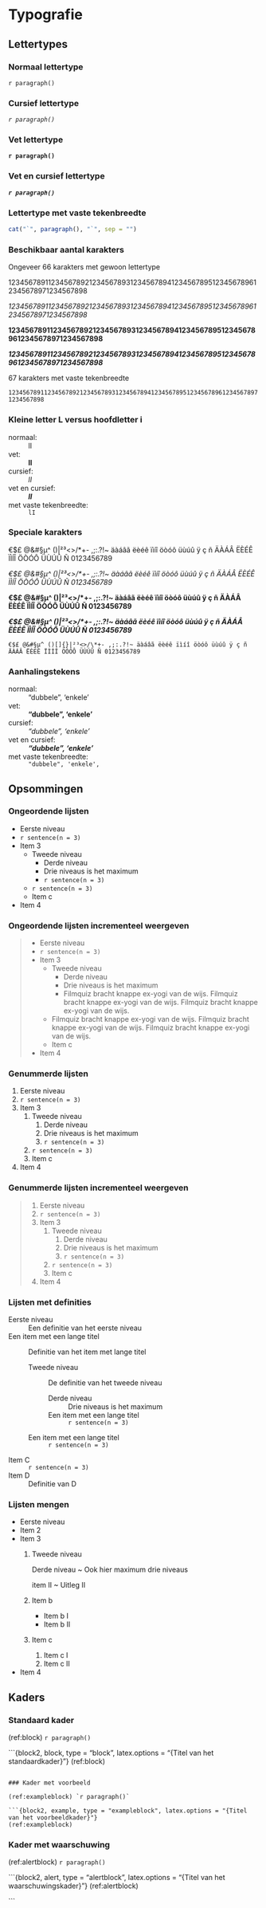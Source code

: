 # Typografie

## Lettertypes 

### Normaal lettertype

`r paragraph()`

### Cursief lettertype

_`r paragraph()`_

### Vet lettertype

**`r paragraph()`**

### Vet en cursief lettertype

**_`r paragraph()`_**

### Lettertype met vaste tekenbreedte

```r
cat("`", paragraph(), "`", sep = "")
```

### Beschikbaar aantal karakters

Ongeveer 66 karakters met gewoon lettertype

12345678911234567892123456789312345678941234567895123456789612345678971234567898

_12345678911234567892123456789312345678941234567895123456789612345678971234567898_

**12345678911234567892123456789312345678941234567895123456789612345678971234567898**

**_12345678911234567892123456789312345678941234567895123456789612345678971234567898_**

67 karakters met vaste tekenbreedte

`12345678911234567892123456789312345678941234567895123456789612345678971234567898`

### Kleine letter L versus hoofdletter i

normaal:
  ~ lI

vet:
  ~ **lI**
  
cursief:
  ~ _lI_
  
vet en cursief:
  ~ **_lI_**

met vaste tekenbreedte:
  ~ `lI`

### Speciale karakters

€$£ @&#§µ^ ()[]{}|²³<>/\*+- ,;:.?!~ äàáâã ëèéê ïìíî öòóô üùúû ÿ ç ñ ÄÀÁÂ ËÈÉÊ ÏÌÍÎ ÖÒÓÔ ÜÙÚÛ Ñ 0123456789

_€$£ @&#§µ^ ()[]{}|²³<>/\*+- ,;:.?!~ äàáâã ëèéê ïìíî öòóô üùúû ÿ ç ñ ÄÀÁÂ ËÈÉÊ ÏÌÍÎ ÖÒÓÔ ÜÙÚÛ Ñ 0123456789_

**€$£ @&#§µ^ ()[]{}|²³<>/\*+- ,;:.?!~ äàáâã ëèéê ïìíî öòóô üùúû ÿ ç ñ ÄÀÁÂ ËÈÉÊ ÏÌÍÎ ÖÒÓÔ ÜÙÚÛ Ñ 0123456789**

**_€$£ @&#§µ^ ()[]{}|²³<>/\*+- ,;:.?!~ äàáâã ëèéê ïìíî öòóô üùúû ÿ ç ñ ÄÀÁÂ ËÈÉÊ ÏÌÍÎ ÖÒÓÔ ÜÙÚÛ Ñ 0123456789_**

`€$£ @&#§µ^ ()[]{}|²³<>/\*+- ,;:.?!~ äàáâã ëèéê ïìíî öòóô üùúû ÿ ç ñ ÄÀÁÂ ËÈÉÊ ÏÌÍÎ ÖÒÓÔ ÜÙÚÛ Ñ 0123456789`

### Aanhalingstekens

normaal:
  ~ "dubbele", 'enkele'

vet:
  ~ **"dubbele", 'enkele'**

cursief:
  ~ _"dubbele", 'enkele'_

vet en cursief:
  ~ **_"dubbele", 'enkele'_**

met vaste tekenbreedte:
  ~ `"dubbele", 'enkele',`

## Opsommingen

### Ongeordende lijsten

- Eerste niveau
- `r sentence(n = 3)` 
- Item 3
    - Tweede niveau
        - Derde niveau
        - Drie niveaus is het maximum
        - `r sentence(n = 3)`
    - `r sentence(n = 3)`
    - Item c
- Item 4

### Ongeordende lijsten incrementeel weergeven

> - Eerste niveau
> - `r sentence(n = 3)`
> - Item 3
>     - Tweede niveau
>         - Derde niveau
>         - Drie niveaus is het maximum
>         - Filmquiz bracht knappe ex-yogi van de wijs. Filmquiz bracht knappe ex-yogi van de wijs. Filmquiz bracht knappe ex-yogi van de wijs. 
>     - Filmquiz bracht knappe ex-yogi van de wijs. Filmquiz bracht knappe ex-yogi van de wijs. Filmquiz bracht knappe ex-yogi van de wijs. 
>     - Item c
> - Item 4

### Genummerde lijsten

1. Eerste niveau
1. `r sentence(n = 3)` 
1. Item 3
    1. Tweede niveau
        1. Derde niveau
        1. Drie niveaus is het maximum
        1. `r sentence(n = 3)` 
    1. `r sentence(n = 3)` 
    1. Item c
1. Item 4

### Genummerde lijsten incrementeel weergeven

> 1. Eerste niveau
> 1. `r sentence(n = 3)` 
> 1. Item 3
>     1. Tweede niveau
>         1. Derde niveau
>         1. Drie niveaus is het maximum
>         1. `r sentence(n = 3)` 
>     1. `r sentence(n = 3)` 
>     1. Item c
> 1. Item 4

### Lijsten met definities

Eerste niveau
  ~ Een definitie van het eerste niveau
  
Een item met een lange titel
  ~ Definitie van het item met lange titel
  
    Tweede niveau
      ~ De definitie van het tweede niveau

        Derde niveau
          ~ Drie niveaus is het maximum

        Een item met een lange titel
          ~ `r sentence(n = 3)` 

    Een item met een lange titel
      ~ `r sentence(n = 3)` 

Item C
  ~ `r sentence(n = 3)` 
  
Item D
  ~ Definitie van D

### Lijsten mengen

- Eerste niveau
- Item 2
- Item 3
    1. Tweede niveau
    
        Derde niveau
          ~ Ook hier maximum drie niveaus
          
        item II
          ~ Uitleg II
          
    1. Item b
        - Item b I
        - Item b II
    1. Item c
        1. Item c I
        1. Item c II
- Item 4

## Kaders

### Standaard kader

(ref:block) `r paragraph()`

```{block2, block, type = "block", latex.options = "{Titel van het standaardkader}"}
(ref:block)

```

### Kader met voorbeeld
  
(ref:exampleblock) `r paragraph()`
  
```{block2, example, type = "exampleblock", latex.options = "{Titel van het voorbeeldkader}"}
(ref:exampleblock)

```

### Kader met waarschuwing

(ref:alertblock) `r paragraph()`

```{block2, alert, type = "alertblock", latex.options = "{Titel van het waarschuwingskader}"}
(ref:alertblock)

```
